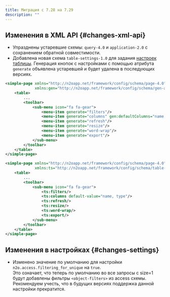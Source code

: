 ```yaml
---
title: Миграция с 7.28 на 7.29
description: ""
---
```


## Изменения в XML API {#changes-xml-api}

- Упразднены устаревшие схемы: `query-4.0` и `application-2.0` с сохранением обратной совместимости.
- Добавлена новая схема `table-settings-1.0` для задания [настроек таблицы](../manual/components#table-settings).
Генерация кнопок с настройками с помощью атрибута `generate` объявлена устаревшей и будет удалена в последующих версиях.

```xml title="Пример, как работало в версии 7.28 и ниже"
<simple-page xmlns="http://n2oapp.net/framework/config/schema/page-4.0"
             xmlns:gen="http://n2oapp.net/framework/config/schema/gen-attr">
    <table>
        ...
        <toolbar>
            <sub-menu icon="fa fa-gear">
                <menu-item generate="filters"/>
                <menu-item generate="columns" gen:defaultColumns="name, type"/>
                <menu-item generate="refresh"/>
                <menu-item generate="resize"/>
                <menu-item generate="word-wrap"/>
                <menu-item generate="export"/>
            </sub-menu>
        </toolbar>
    </table>
</simple-page>
```

```xml title="Пример, как работает в версии 7.29"
<simple-page xmlns="http://n2oapp.net/framework/config/schema/page-4.0"
             xmlns:ts="http://n2oapp.net/framework/config/schema/table-settings-1.0">
    <table>
        ...
        <toolbar>
            <sub-menu icon="fa fa-gear">
                <ts:filters/>
                <ts:columns default-value="name, type"/>
                <ts:refresh/>
                <ts:resize/>
                <ts:word-wrap/>
                <ts:export/>
            </sub-menu>
        </toolbar>
    </table>
</simple-page>
```

## Изменения в настройках {#changes-settings}

- Изменено значение по умолчанию для настройки `n2o.access.filtering_for_unique` на `true`.<br/>
Это означает, что теперь по умолчанию во все запросы с size=1 будут добавлены фильтры `<object-filters>` из access схемы.
Рекомендуем учесть, что в будущих версиях поддержка данной настройки прекратится.
